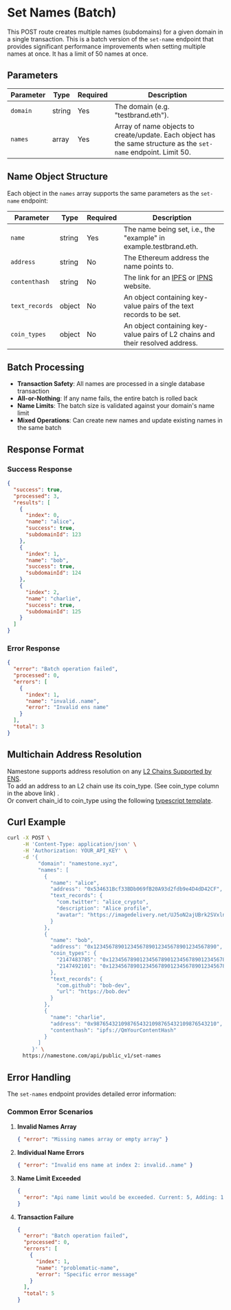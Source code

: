 # Set Names (Batch)

This POST route creates multiple names (subdomains) for a given domain in a single transaction. This is a batch version of the `set-name` endpoint that provides significant performance improvements when setting multiple names at once. It has a limit of 50 names at once.

## Parameters

| Parameter | Type   | Required | Description                                                                                                      |
| --------- | ------ | -------- | ---------------------------------------------------------------------------------------------------------------- |
| `domain`  | string | Yes      | The domain (e.g. "testbrand.eth").                                                                               |
| `names`   | array  | Yes      | Array of name objects to create/update. Each object has the same structure as the `set-name` endpoint. Limit 50. |

## Name Object Structure

Each object in the `names` array supports the same parameters as the `set-name` endpoint:

| Parameter      | Type   | Required | Description                                                                                                                  |
| -------------- | ------ | -------- | ---------------------------------------------------------------------------------------------------------------------------- |
| `name`         | string | Yes      | The name being set, i.e., the "example" in example.testbrand.eth.                                                            |
| `address`      | string | No       | The Ethereum address the name points to.                                                                                     |
| `contenthash`  | string | No       | The link for an [IPFS](https://docs.ipfs.tech/) or [IPNS](https://docs.ipfs.tech/concepts/ipns/#mutability-in-ipfs) website. |
| `text_records` | object | No       | An object containing key-value pairs of the text records to be set.                                                          |
| `coin_types`   | object | No       | An object containing key-value pairs of L2 chains and their resolved address.                                                |

## Batch Processing

- **Transaction Safety**: All names are processed in a single database transaction
- **All-or-Nothing**: If any name fails, the entire batch is rolled back
- **Name Limits**: The batch size is validated against your domain's name limit
- **Mixed Operations**: Can create new names and update existing names in the same batch

## Response Format

### Success Response

```json
{
  "success": true,
  "processed": 3,
  "results": [
    {
      "index": 0,
      "name": "alice",
      "success": true,
      "subdomainId": 123
    },
    {
      "index": 1,
      "name": "bob",
      "success": true,
      "subdomainId": 124
    },
    {
      "index": 2,
      "name": "charlie",
      "success": true,
      "subdomainId": 125
    }
  ]
}
```

### Error Response

```json
{
  "error": "Batch operation failed",
  "processed": 0,
  "errors": [
    {
      "index": 1,
      "name": "invalid..name",
      "error": "Invalid ens name"
    }
  ],
  "total": 3
}
```

## Multichain Address Resolution

Namestone supports address resolution on any [L2 Chains Supported by ENS](https://github.com/ensdomains/address-encoder/blob/master/docs/supported-cryptocurrencies.md).  
To add an address to an L2 chain use its coin_type. (See coin_type column in the above link) .  
Or convert chain_id to coin_type using the following [typescript template](https://stackblitz.com/edit/stackblitz-starters-mfk6i5?file=src%2Findex.ts).

## Curl Example

```bash
curl -X POST \
     -H 'Content-Type: application/json' \
     -H 'Authorization: YOUR_API_KEY' \
     -d '{
          "domain": "namestone.xyz",
          "names": [
            {
              "name": "alice",
              "address": "0x534631Bcf33BDb069fB20A93d2fdb9e4D4dD42CF",
              "text_records": {
                "com.twitter": "alice_crypto",
                "description": "Alice profile",
                "avatar": "https://imagedelivery.net/UJ5oN2ajUBrk2SVxlns2Aw/alice-avatar.png"
              }
            },
            {
              "name": "bob",
              "address": "0x1234567890123456789012345678901234567890",
              "coin_types": {
                "2147483785": "0x1234567890123456789012345678901234567890",
                "2147492101": "0x1234567890123456789012345678901234567890"
              },
              "text_records": {
                "com.github": "bob-dev",
                "url": "https://bob.dev"
              }
            },
            {
              "name": "charlie",
              "address": "0x9876543210987654321098765432109876543210",
              "contenthash": "ipfs://QmYourContentHash"
            }
          ]
        }' \
     https://namestone.com/api/public_v1/set-names
```

## Error Handling

The `set-names` endpoint provides detailed error information:

### Common Error Scenarios

1. **Invalid Names Array**

   ```json
   { "error": "Missing names array or empty array" }
   ```

2. **Individual Name Errors**

   ```json
   { "error": "Invalid ens name at index 2: invalid..name" }
   ```

3. **Name Limit Exceeded**

   ```json
   {
     "error": "Api name limit would be exceeded. Current: 5, Adding: 10, Limit: 12"
   }
   ```

4. **Transaction Failure**
   ```json
   {
     "error": "Batch operation failed",
     "processed": 0,
     "errors": [
       {
         "index": 1,
         "name": "problematic-name",
         "error": "Specific error message"
       }
     ],
     "total": 5
   }
   ```
